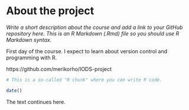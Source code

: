 
# About the project

*Write a short description about the course and add a link to your GitHub repository here. This is an R Markdown (.Rmd) file so you should use R Markdown syntax.*

First day of the course. I expect to learn about version control and programming with R.

https://github.com/merikorho/IODS-project

```r
# This is a so-called "R chunk" where you can write R code.

date()

```
The text continues here.

